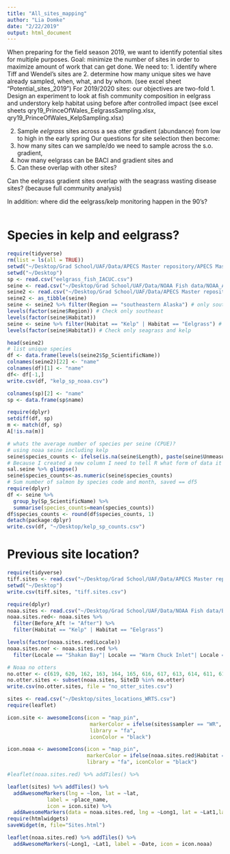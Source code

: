 ```yaml
---
title: "All_sites_mapping"
author: "Lia Domke"
date: "2/22/2019"
output: html_document
---
```


When preparing for the field season 2019, we want to identify potential sites for multiple purposes. 
Goal: minimize the number of sites in order to maximize amount of work that can get done. We need to: 
1. identify where Tiff and Wendel's sites are 
2. determine how many unique sites we have already sampled, when, what, and by whom. (see excel sheet "Potential_sites_2019")
For 2019/2020 sites: our objectives are two-fold
1. Design an experiment to look at fish community composition in eelgrass and understory kelp habitat using before after controlled impact (see excel sheets qry19_PrinceOfWales_EelgrassSampling.xlsx, qry19_PrinceOfWales_KelpSampling.xlsx)

2. Sample *eelgrass* sites across a sea otter gradient (abundance) from low to high in the early spring 
Our questions for site selection then become: 
1. how many sites can we sample/do we need to sample across the s.o. gradient, 
2. how many eelgrass can be BACI and gradient sites and 
3. Can these overlap with other sites? 

Can the eelgrass gradient sites overlap with the seagrass wasting disease sites? (because full community analysis)

In addition: where did the eelgrass/kelp monitoring happen in the 90's?
```r

```
# Species in kelp and eelgrass?
```r
require(tidyverse)
rm(list = ls(all = TRUE))
setwd("~/Desktop/Grad School/UAF/Data/APECS Master repository/APECS Master repo/ALL_DATA")
setwd("~/Desktop")
sp <- read.csv("eelgrass_fish_IACUC.csv")
seine <- read.csv("~/Desktop/Grad School/UAF/Data/NOAA Fish data/NOAA_All_Data.csv")
seine2 <- read.csv("~/Desktop/Grad School/UAF/Data/APECS Master repository/APECS Master repo/ALL_DATA/noaa_seak_fish_atlas_CLEAN.csv")
seine2 <- as_tibble(seine)
seine <- seine2 %>% filter(Region == "southeastern Alaska") # only southeast and only seagrass included
levels(factor(seine$Region)) # Check only southeast
levels(factor(seine$Habitat))
seine <- seine %>% filter(Habitat == "Kelp" | Habitat == "Eelgrass") # only kelp included
levels(factor(seine$Habitat)) # Check only seagrass and kelp

head(seine2)
# list unique species
df <- data.frame(levels(seine2$Sp_ScientificName))
colnames(seine2)[22] <- "name"
colnames(df)[1] <- "name"
df<- df[-1,]
write.csv(df, "kelp_sp_noaa.csv")

colnames(sp)[2] <- "name"
sp <- data.frame(sp$name)

require(dplyr)
setdiff(df, sp)
m <- match(df, sp)
A[!is.na(m)]

# whats the average number of species per seine (CPUE)?
# using noaa seine including kelp 
seine$species_counts <- ifelse(is.na(seine$Length), paste(seine$Unmeasured), 1) 
# Because I created a new column I need to tell R what form of data it is: counts are numeric and codes are factors. Check this with sal.seine %>% glimpse () :: dplyr
sal.seine %>% glimpse()
seine$species_counts<-as.numeric(seine$species_counts)
# Sum number of salmon by species code and month, saved == df5 
require(dplyr)
df <- seine %>% 
  group_by(Sp_ScientificName) %>%
  summarise(species_counts=mean(species_counts))
df$species_counts <- round(df$species_counts, 1)
detach(package:dplyr)
write.csv(df, "~/Desktop/kelp_sp_counts.csv")


```

# Previous site location?
```r
require(tidyverse)
tiff.sites <- read.csv("~/Desktop/Grad School/UAF/Data/APECS Master repository/APECS Master repo/ALL_DATA/TIFF_seagrass/2018_data_efforts/sites_2018.csv")
setwd("~/Desktop")
write.csv(tiff.sites, "tiff.sites.csv")

require(dplyr)
noaa.sites <- read.csv("~/Desktop/Grad School/UAF/Data/NOAA Fish data/BeforeAfterSeinesNOAA.csv")
noaa.sites.red<- noaa.sites %>%
  filter(Before_Aft != "After") %>%
  filter(Habitat == "Kelp" | Habitat == "Eelgrass")

levels(factor(noaa.sites.red$Locale))
noaa.sites.nor <- noaa.sites.red %>%
  filter(Locale == "Shakan Bay"| Locale == "Warm Chuck Inlet"| Locale == "Port San Antonio" |Locale   == "Klawock Inlet")

# Noaa no otters
no.otter <- c(619, 620,	162, 163, 164, 165, 616, 617, 613, 614, 611, 610, 602, 603, 605, 606, 607)
no.otter.sites <- subset(noaa.sites, SiteID %in% no.otter)
write.csv(no.otter.sites, file = "no_otter_sites.csv")

sites <- read.csv("~/Desktop/sites_locations_WRTS.csv")
require(leaflet)

icon.site <- awesomeIcons(icon = "map_pin",
                           markerColor = ifelse(sites$sampler == "WR", "blue", "red"),
                           library = "fa",
                           iconColor = "black")

icon.noaa <- awesomeIcons(icon = "map_pin", 
                          markerColor = ifelse(noaa.sites.red$Habitat == "Kelp", "orange", "green"), 
                          library = "fa", iconColor = "black")

#leaflet(noaa.sites.red) %>% addTiles() %>%

leaflet(sites) %>% addTiles() %>%
  addAwesomeMarkers(lng = ~lon, lat = ~lat,
             label = ~place_name,
             icon = icon.site) %>%
  addAwesomeMarkers(data = noaa.sites.red, lng = ~Long1, lat = ~Lat1,label = ~ as.character(SiteID), icon = icon.noaa, labelOptions(permanen = TRUE))
require(htmlwidgets)
saveWidget(m, file="Sites.html")

leaflet(noaa.sites.red) %>% addTiles() %>%
  addAwesomeMarkers(~Long1, ~Lat1, label = ~Date, icon = icon.noaa)

```

